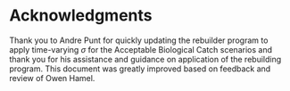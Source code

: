 # Acknowledgments
Thank you to Andre Punt for quickly updating the rebuilder program to apply time-varying $\sigma$ for the Acceptable Biological Catch scenarios and thank you for his  assistance and guidance on application of the rebuilding program. This document was greatly improved based on feedback and review of Owen Hamel. 
